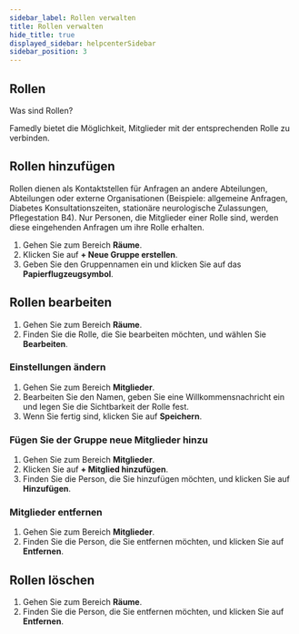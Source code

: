 ```yaml
---
sidebar_label: Rollen verwalten
title: Rollen verwalten
hide_title: true
displayed_sidebar: helpcenterSidebar
sidebar_position: 3
---
```




<div class="hero hero--primary">
  <div class="container">
    <h2 class="hero__title">Rollen</h2>
    <p class="hero__subtitle">Was sind Rollen?</p>
    <p>Famedly bietet die Möglichkeit, Mitglieder mit der entsprechenden Rolle zu verbinden.</p>
  </div>
</div>

## Rollen hinzufügen

Rollen dienen als Kontaktstellen für Anfragen an andere Abteilungen, Abteilungen oder externe Organisationen (Beispiele: allgemeine Anfragen, Diabetes Konsultationszeiten, stationäre neurologische Zulassungen, Pflegestation B4). Nur Personen, die Mitglieder einer Rolle sind, werden diese eingehenden Anfragen um ihre Rolle erhalten.

<Tabs>
  <TabItem value="desktop" label="Desktop" default>
  <ol>
    <li>Gehen Sie zum Bereich <b>Räume</b>.</li>
    <li>Klicken Sie auf <b>+ Neue Gruppe erstellen</b>.</li>
    <li>Geben Sie den Gruppennamen ein und klicken Sie auf das <b>Papierflugzeugsymbol</b>.</li>
  </ol>
  </TabItem>
</Tabs>

## Rollen bearbeiten

<Tabs>
  <TabItem value="desktop" label="Desktop" default>
  <ol>
    <li>Gehen Sie zum Bereich <b>Räume</b>.</li>
    <li>Finden Sie die Rolle, die Sie bearbeiten möchten, und wählen Sie <b>Bearbeiten</b>.</li>
  </ol>
  </TabItem>
</Tabs>

### Einstellungen ändern

<Tabs>
  <TabItem value="desktop" label="Desktop" default>
  <ol>
    <li>Gehen Sie zum Bereich <b>Mitglieder</b>.</li>
    <li>Bearbeiten Sie den Namen, geben Sie eine Willkommensnachricht ein und legen Sie die Sichtbarkeit der Rolle fest.</li>
    <li>Wenn Sie fertig sind, klicken Sie auf <b>Speichern</b>.</li>
  </ol>
  </TabItem>
</Tabs>

### Fügen Sie der Gruppe neue Mitglieder hinzu

<Tabs>
  <TabItem value="desktop" label="Desktop" default>
  <ol>
    <li>Gehen Sie zum Bereich <b>Mitglieder</b>.</li>
    <li>Klicken Sie auf <b>+ Mitglied hinzufügen</b>.</li>
    <li>Finden Sie die Person, die Sie hinzufügen möchten, und klicken Sie auf <b>Hinzufügen</b>.</li>
  </ol>
  </TabItem>
</Tabs>

### Mitglieder entfernen

<Tabs>
  <TabItem value="desktop" label="Desktop" default>
  <ol>
    <li>Gehen Sie zum Bereich <b>Mitglieder</b>.</li>
    <li>Finden Sie die Person, die Sie entfernen möchten, und klicken Sie auf <b>Entfernen</b>.</li>
  </ol>
  </TabItem>
</Tabs>

## Rollen löschen

<Tabs>
  <TabItem value="desktop" label="Desktop" default>
  <ol>
    <li>Gehen Sie zum Bereich <b>Räume</b>.</li>
    <li>Finden Sie die Person, die Sie entfernen möchten, und klicken Sie auf <b>Entfernen</b>.</li>
  </ol>
  </TabItem>
</Tabs>
